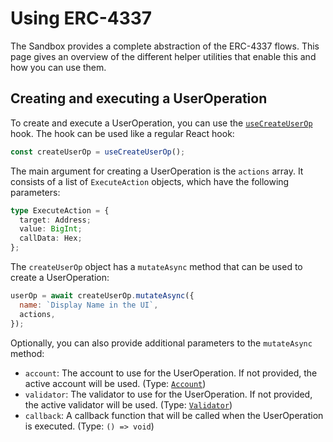 # Using ERC-4337

The Sandbox provides a complete abstraction of the ERC-4337 flows. This page gives an overview of the different helper utilities that enable this and how you can use them.

## Creating and executing a UserOperation

To create and execute a UserOperation, you can use the [`useCreateUserOp`](https://github.com/rhinestonewtf/sandbox/blob/main/src/domains/UserOperation/hooks/useCreateUserOp.ts) hook. The hook can be used like a regular React hook:

```javascript copy
const createUserOp = useCreateUserOp();
```

The main argument for creating a UserOperation is the `actions` array. It consists of a list of `ExecuteAction` objects, which have the following parameters:

```typescript
type ExecuteAction = {
  target: Address;
  value: BigInt;
  callData: Hex;
};
```

The `createUserOp` object has a `mutateAsync` method that can be used to create a UserOperation:

```javascript copy
userOp = await createUserOp.mutateAsync({
  name: `Display Name in the UI`,
  actions,
});
```

Optionally, you can also provide additional parameters to the `mutateAsync` method:

- `account`: The account to use for the UserOperation. If not provided, the active account will be used. (Type: [`Account`](https://github.com/rhinestonewtf/sandbox/blob/main/src/domains/Account/Account.ts))
- `validator`: The validator to use for the UserOperation. If not provided, the active validator will be used. (Type: [`Validator`](https://github.com/rhinestonewtf/sandbox/blob/main/src/domains/Module/Module.ts))
- `callback`: A callback function that will be called when the UserOperation is executed. (Type: `() => void`)
